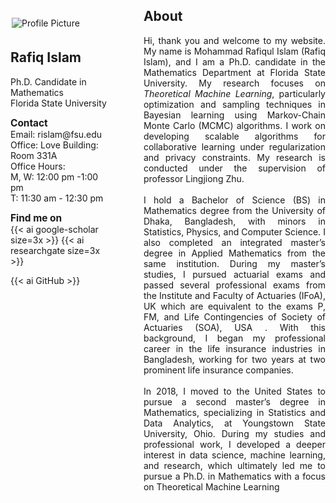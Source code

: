 <script async src="https://pagead2.googlesyndication.com/pagead/js/adsbygoogle.js?client=ca-pub-6878992848042528"
     crossorigin="anonymous"></script>  

:::: {.columns}
::: {.column width="35%"}
<img align="center" src='/_assets/images/profile.png' class='oval-image' alt='Profile Picture' style='align-right; margin-left: 2px; margin-bottom: 5px; margin-top: 30px'>  

## Rafiq Islam  
Ph.D. Candidate in Mathematics  
<a href='https://fsu.edu' target='_blank' style='text-decoration:none'>Florida State University</a>  

<span style='font-size: 1.1em; font-weight: bold; margin-top: 50px; margin-bottom: 50px;'>Contact</span>  
    Email: <a href="mailto:rislam@fsu.edu" style="text-decoration:none"> rislam@fsu.edu</a>  
    Office: <a href="https://maps.app.goo.gl/p25RvKR6jiecRYsG9" target="_blank" style="text-decoration:none"> Love Building: Room 331A</a>  
    Office Hours: <br>
    M, W: 12:00 pm -1:00 pm <br>
    T: 11:30 am - 12:30 pm  

<span style='font-size: 1.1em; font-weight: bold; margin-top: 50px; margin-bottom: 50px;'>Find me on</span>  
<a href="https://scholar.google.com/citations?user=gTz5r68AAAAJ&hl=en" alt='Google Scholar' target="_blank" style="text-decoration:none"> {{< ai google-scholar size=3x >}} </a> <a href="https://www.researchgate.net/profile/Mohammad-Rafiqul-Islam-5" alt='ResearchGate' target="_blank" style="text-decoration:none"> {{< ai researchgate size=3x >}} </a> 


{{< ai GitHub >}}


:::  

::: {.column width="2%"}
:::

::: {.column width="63%"}

## About
<p style="text-align: justify">   
    Hi, thank you and welcome to my website. My name is Mohammad Rafiqul Islam (Rafiq Islam), and I am
    a Ph.D. candidate in the Mathematics Department at Florida State University. My research focuses on *Theoretical Machine Learning*, particularly optimization and sampling techniques in Bayesian learning using Markov-Chain Monte Carlo (MCMC) algorithms. I work on developing scalable algorithms for collaborative learning under regularization and privacy constraints. My research is conducted under the supervision of professor <a href="https://www.math.fsu.edu/DepartmentNews/Articles/Fac_Zhu.math" style="text-decoration:none" target="_blank"> Lingjiong Zhu</a>.<br>
    <br>
    I hold a Bachelor of Science (BS) in Mathematics degree from the <a href="https://www.du.ac.bd" style="text-decoration: none" target="_blank"> University of Dhaka, Bangladesh</a>, with minors in Statistics, Physics, and Computer Science. I also completed an integrated master's degree in Applied Mathematics from the same institution. During my master's studies, I pursued actuarial exams and passed several professional exams from the <a href="https://www.ifoa.org.uk" style="text-decoration:none" target="_blank">Institute and Faculty of Actuaries (IFoA), UK </a> which are equivalent to the exams P, FM, and Life Contingencies of <a href="https://www.soa.org" style="text-decoration:none" target="_blank"> Society of Actuaries (SOA), USA </a>. With this background, I began my professional career in the life insurance industries in Bangladesh, working for two years at two prominent life insurance companies.<br>
    <br>
    In 2018, I moved to the United States to pursue a second master’s degree in Mathematics, specializing in Statistics and Data Analytics, at Youngstown State University, Ohio. During my studies and professional work, I developed a deeper interest in data science, machine learning, and research, which ultimately led me to pursue a Ph.D. in Mathematics with a focus on Theoretical Machine Learning
</p>  

:::
::::